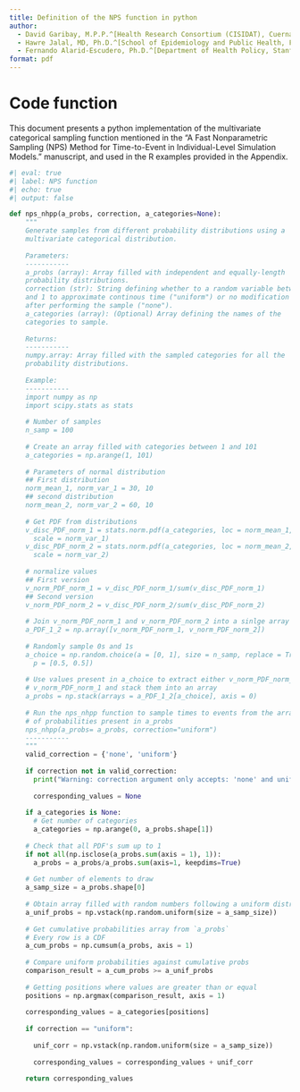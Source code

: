 ```yaml
---
title: Definition of the NPS function in python
author:
  - David Garibay, M.P.P.^[Health Research Consortium (CISIDAT), Cuernavaca, Morelos, Mexico.]
  - Hawre Jalal, MD, Ph.D.^[School of Epidemiology and Public Health, Faculty of Medicine, University of Ottawa, Ottawa, ON, CA.]
  - Fernando Alarid-Escudero, Ph.D.^[Department of Health Policy, Stanford University School of Medicine, Stanford, CA, USA.] ^[Center for Health Policy, Freeman Spogli Institute, Stanford University, Stanford, CA, USA.]
format: pdf
---
```


# Code function
This document presents a python implementation of the multivariate 
categorical sampling function mentioned in the "A Fast Nonparametric Sampling 
(NPS) Method for Time-to-Event in  Individual-Level Simulation Models." 
manuscript, and used in the R examples provided in the Appendix.



```python
#| eval: true
#| label: NPS function
#| echo: true
#| output: false

def nps_nhpp(a_probs, correction, a_categories=None):
    """
    Generate samples from different probability distributions using a 
    multivariate categorical distribution.
    
    Parameters:
    -----------
    a_probs (array): Array filled with independent and equally-length 
    probability distributions.
    correction (str): String defining whether to a random variable between 0 
    and 1 to approximate continous time ("uniform") or no modification at all 
    after performing the sample ("none").
    a_categories (array): (Optional) Array defining the names of the 
    categories to sample.
    
    Returns:
    -----------
    numpy.array: Array filled with the sampled categories for all the 
    probability distributions.
    
    Example:
    -----------
    import numpy as np
    import scipy.stats as stats
    
    # Number of samples
    n_samp = 100
    
    # Create an array filled with categories between 1 and 101
    a_categories = np.arange(1, 101)
    
    # Parameters of normal distribution
    ## First distribution
    norm_mean_1, norm_var_1 = 30, 10
    ## second distribution
    norm_mean_2, norm_var_2 = 60, 10
    
    # Get PDF from distributions
    v_disc_PDF_norm_1 = stats.norm.pdf(a_categories, loc = norm_mean_1, 
      scale = norm_var_1)
    v_disc_PDF_norm_2 = stats.norm.pdf(a_categories, loc = norm_mean_2, 
      scale = norm_var_2)
    
    # normalize values
    ## First version
    v_norm_PDF_norm_1 = v_disc_PDF_norm_1/sum(v_disc_PDF_norm_1)
    ## Second version
    v_norm_PDF_norm_2 = v_disc_PDF_norm_2/sum(v_disc_PDF_norm_2)
    
    # Join v_norm_PDF_norm_1 and v_norm_PDF_norm_2 into a sinlge array
    a_PDF_1_2 = np.array([v_norm_PDF_norm_1, v_norm_PDF_norm_2])
    
    # Randomly sample 0s and 1s
    a_choice = np.random.choice(a = [0, 1], size = n_samp, replace = True, 
      p = [0.5, 0.5])
    
    # Use values present in a_choice to extract either v_norm_PDF_norm_1 or
    # v_norm_PDF_norm_1 and stack them into an array 
    a_probs = np.stack(arrays = a_PDF_1_2[a_choice], axis = 0)
    
    # Run the nps_nhpp function to sample times to events from the arrays
    # of probabilities present in a_probs
    nps_nhpp(a_probs= a_probs, correction="uniform")
    -----------
    """
    valid_correction = {'none', 'uniform'}
    
    if correction not in valid_correction:
      print("Warning: correction argument only accepts: 'none' and uniform")
      
      corresponding_values = None
    
    if a_categories is None:
      # Get number of categories
      a_categories = np.arange(0, a_probs.shape[1])
    
    # Check that all PDF's sum up to 1
    if not all(np.isclose(a_probs.sum(axis = 1), 1)):
      a_probs = a_probs/a_probs.sum(axis=1, keepdims=True)
    
    # Get number of elements to draw
    a_samp_size = a_probs.shape[0]
    
    # Obtain array filled with random numbers following a uniform distribution
    a_unif_probs = np.vstack(np.random.uniform(size = a_samp_size))
    
    # Get cumulative probabilities array from `a_probs`
    # Every row is a CDF
    a_cum_probs = np.cumsum(a_probs, axis = 1)
    
    # Compare uniform probabilities against cumulative probs
    comparison_result = a_cum_probs >= a_unif_probs
    
    # Getting positions where values are greater than or equal
    positions = np.argmax(comparison_result, axis = 1)
    
    corresponding_values = a_categories[positions]
    
    if correction == "uniform":
      
      unif_corr = np.vstack(np.random.uniform(size = a_samp_size))
      
      corresponding_values = corresponding_values + unif_corr
    
    return corresponding_values


```

